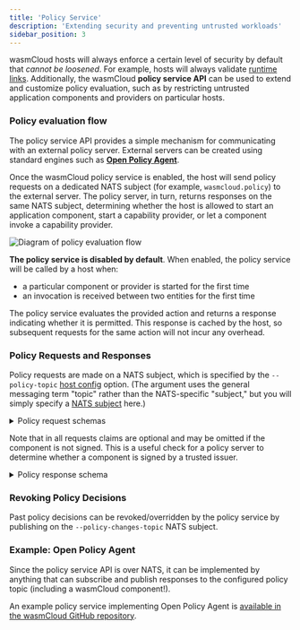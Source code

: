 ```yaml
---
title: 'Policy Service'
description: 'Extending security and preventing untrusted workloads'
sidebar_position: 3
---
```


wasmCloud hosts will always enforce a certain level of security by default that _cannot be loosened_. For example, hosts will always validate [runtime links](/docs/developer/troubleshooting/components#missing-runtime-links). Additionally, the wasmCloud **policy service API** can be used to extend and customize policy evaluation, such as by restricting untrusted application components and providers on particular hosts.

### Policy evaluation flow

The policy service API provides a simple mechanism for communicating with an external policy server. External servers can be created using standard engines such as **[Open Policy Agent](https://www.openpolicyagent.org/)**.

Once the wasmCloud policy service is enabled, the host will send policy requests on a dedicated NATS subject (for example, `wasmcloud.policy`) to the external server. The policy server, in turn, returns responses on the same NATS subject, determining whether the host is allowed to start an application component, start a capability provider, or let a component invoke a capability provider.

![Diagram of policy evaluation flow](../../images/opa-diagram.png)

**The policy service is disabled by default**. When enabled, the policy service will be called by a host when:

- a particular component or provider is started for the first time
- an invocation is received between two entities for the first time

The policy service evaluates the provided action and returns a response indicating whether it is permitted. This response is cached by the host, so subsequent requests for the same action will not incur any overhead.

### Policy Requests and Responses

Policy requests are made on a NATS subject, which is specified by the `--policy-topic` [host config](/docs/cli/wasmcloud) option. (The argument uses the general messaging term "topic" rather than the NATS-specific "subject," but you will simply specify a [NATS subject](/docs/ecosystem/nats/#essential-nats-concepts) here.)

<details>
<summary>Policy request schemas</summary>

Request schemes vary according to whether the request is to start an application component, start a provider component, or perform an invocation.

**Schema for component start**:

```json
{
  "requestId": "... unique ID used for correlation ...",
  "kind": "startComponent",
  "version": "v1",
  "request": {
    "componentId": "componentId",
    "imageRef": "... OCI or file reference ...",
    "maxInstances": 1,
    "annotations": {
      "key": "value"
    },
    "claims": {
      "publicKey": "Mxxx",
      "issuer": "Axxx",
      "issuedAt": "1711993586",
      "expiresAt": 1711993587,
      "expired": true
    }
  },
  "host": {
    "publicKey": "Nxxxx",
    "lattice": "default",
    "labels": {
      "key": "value"
    }
  }
}
```

**Schema for provider start**:

```json
{
  "requestId": "... unique ID used for correlation ...",
  "kind": "startProvider",
  "version": "v1",
  "request": {
    "providerId": "component ID",
    "imageRef": "... OCI or file reference ...",
    "annotations": {
      "key": "value"
    },
    "claims": {
      "publicKey": "Vxxx",
      "issuer": "Axxx",
      "issuedAt": "1711993586",
      "expiresAt": 1711993587,
      "expired": true
    }
  },
  "host": {
    "publicKey": "Nxxxx",
    "lattice": "default",
    "labels": {
      "key": "value"
    }
  }
}
```

**Schema for invocation**:

For example, invoking a component on the WASI HTTP standard handler `wasi:http/incoming-handler.handle`:

```json
{
  "requestId": "... unique ID used for correlation ...",
  "kind": "performInvocation",
  "version": "v1",
  "request": {
    "interface": "wasi:http/incoming-handler",
    "function": "handle",
    "target": {
      "componentId": "componentId",
      "imageRef": "... OCI or file reference ...",
      "maxInstances": 1,
      "annotations": {
        "key": "value"
      }
    },
    "claims": {
      "publicKey": "Mxxx",
      "issuer": "Axxx",
      "issuedAt": "1711993586",
      "expiresAt": 1711993587,
      "expired": true
    }
  },
  "host": {
    "publicKey": "Nxxxx",
    "lattice": "default",
    "labels": {
      "key": "value"
    }
  }
}
```

</details>

Note that in all requests claims are optional and may be omitted if the component is not signed. This is a useful check for a policy server to determine whether a component is signed by a trusted issuer.

<details>
<summary>Policy response schema</summary>
```json
{
  "requestId": "... unique ID used for correlation ...",
  "permitted": true|false,
  "message": "... optional detailed message ..."
}
```
</details>

### Revoking Policy Decisions

Past policy decisions can be revoked/overridden by the policy service by publishing on the `--policy-changes-topic` NATS subject.

### Example: Open Policy Agent

Since the policy service API is over NATS, it can be implemented by anything that can subscribe and publish responses to the configured policy topic (including a wasmCloud component!).

An example policy service implementing Open Policy Agent is [available in the wasmCloud GitHub repository](https://github.com/wasmCloud/wasmCloud/tree/main/examples/security).
